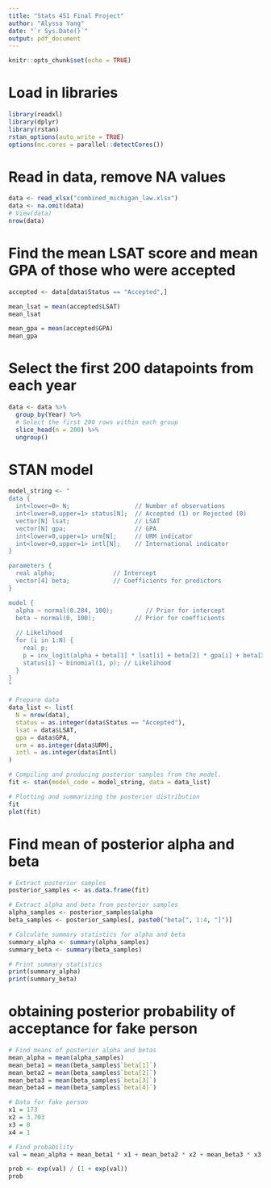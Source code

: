 ```yaml
---
title: "Stats 451 Final Project"
author: "Alyssa Yang"
date: "`r Sys.Date()`"
output: pdf_document
---
```


```r
knitr::opts_chunk$set(echo = TRUE)
```

# Load in libraries
```r
library(readxl)
library(dplyr)
library(rstan)
rstan_options(auto_write = TRUE)
options(mc.cores = parallel::detectCores())
```

# Read in data, remove NA values
```r
data <- read_xlsx("combined_michigan_law.xlsx")
data <- na.omit(data)
# View(data)
nrow(data)
```

# Find the mean LSAT score and mean GPA of those who were accepted
```r
accepted <- data[data$Status == "Accepted",]

mean_lsat = mean(accepted$LSAT)
mean_lsat

mean_gpa = mean(accepted$GPA)
mean_gpa
```


# Select the first 200 datapoints from each year
```r
data <- data %>%
  group_by(Year) %>%
  # Select the first 200 rows within each group
  slice_head(n = 200) %>%
  ungroup()
```

# STAN model
```r
model_string <- "
data {
  int<lower=0> N;                  // Number of observations
  int<lower=0,upper=1> status[N];  // Accepted (1) or Rejected (0)
  vector[N] lsat;                  // LSAT
  vector[N] gpa;                   // GPA
  int<lower=0,upper=1> urm[N];     // URM indicator
  int<lower=0,upper=1> intl[N];    // International indicator
}

parameters {
  real alpha;                // Intercept
  vector[4] beta;            // Coefficients for predictors
}

model {
  alpha ~ normal(0.284, 100);         // Prior for intercept
  beta ~ normal(0, 100);           // Prior for coefficients
  
  // Likelihood
  for (i in 1:N) {
    real p;
    p = inv_logit(alpha + beta[1] * lsat[i] + beta[2] * gpa[i] + beta[3] * urm[i] + beta[4] * intl[i]);
    status[i] ~ binomial(1, p); // Likelihood
  }
}
"

# Prepare data
data_list <- list(
  N = nrow(data),
  status = as.integer(data$Status == "Accepted"),
  lsat = data$LSAT,
  gpa = data$GPA,
  urm = as.integer(data$URM),
  intl = as.integer(data$Intl)
)

# Compiling and producing posterior samples from the model.
fit <- stan(model_code = model_string, data = data_list)

# Plotting and summarizing the posterior distribution
fit
plot(fit)
```

# Find mean of posterior alpha and beta
```r
# Extract posterior samples
posterior_samples <- as.data.frame(fit)

# Extract alpha and beta from posterior samples
alpha_samples <- posterior_samples$alpha
beta_samples <- posterior_samples[, paste0("beta[", 1:4, "]")]

# Calculate summary statistics for alpha and beta
summary_alpha <- summary(alpha_samples)
summary_beta <- summary(beta_samples)

# Print summary statistics
print(summary_alpha)
print(summary_beta)
```


# obtaining posterior probability of acceptance for fake person
```r
# Find means of posterior alpha and betas
mean_alpha = mean(alpha_samples)
mean_beta1 = mean(beta_samples$`beta[1]`)
mean_beta2 = mean(beta_samples$`beta[2]`)
mean_beta3 = mean(beta_samples$`beta[3]`)
mean_beta4 = mean(beta_samples$`beta[4]`)

# Data for fake person
x1 = 173
x2 = 3.703
x3 = 0
x4 = 1

# Find probability
val = mean_alpha + mean_beta1 * x1 + mean_beta2 * x2 + mean_beta3 * x3 + mean_beta4 * x4

prob <- exp(val) / (1 + exp(val))
prob
```